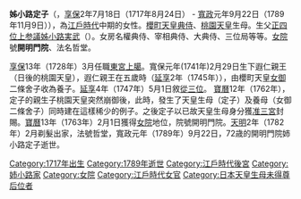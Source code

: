 {{unreferenced|time=2009-07-25T04:43:16+00:00}}
'''姊小路定子'''（{{lang-ja|姉小路 定子}}，[[享保|享保]]2年7月18日（1717年8月24日） - [[寬政|寬政]]元年9月22日（1789年11月9日）），為[[江戶時代|江戶時代]]中期的女性。[[櫻町天皇|櫻町天皇]][[典侍|典侍]]、[[桃園天皇|桃園天皇]]生母。生父[[正四位上|正四位上]][[参議|参議]][[姊小路実武|姊小路実武]]（{{lang|ja|姉小路実武}}）。女房名權典侍、宰相典侍、大典侍、三位局等等。[[女院|女院]]號'''開明門院'''、法名哲堂。

[[享保|享保]]13年（1728年）3月任職[[東宮上臈|東宮上臈]]。寬保元年(1741年)2月29日生下遐仁親王（日後的桃園天皇），遐仁親王在五歲時（[[延享|延享]]2年（1745年）），由櫻町天皇[[女御|女御]]二條舍子收為養子。[[延享|延享]]4年（1747年）5月1日敘[[從三位|從三位]]。 [[寶曆_(日本)|寶曆]]12年（1762年），定子的親生子桃園天皇突然崩御後，此時，發生了天皇生母（定子）及養母（女御二條舍子）同時建在這樣稀少的例子。之後定子以已故天皇生母身分獲[[准三宮|准三宮]]封賜。[[寶曆_(日本)|寶曆]]13年（1763年）2月1日獲得[[女院|女院]]地位，院號開明門院。[[天明|天明]]2年（1782年）2月剃髮出家，法號哲堂，寬政元年（1789年）9月22日，72歳的開明門院姉小路定子逝世。

 {{江戶時代皇后}}
[[Category:1717年出生|Category:1717年出生]]
[[Category:1789年逝世|Category:1789年逝世]]
[[Category:江戶時代後宮|Category:江戶時代後宮]]

[[Category:姉小路家|Category:姉小路家]]
[[Category:女院|Category:女院]]
[[Category:江戶時代女官|Category:江戶時代女官]]
[[Category:日本天皇生母未得尊后位者|Category:日本天皇生母未得尊后位者]]